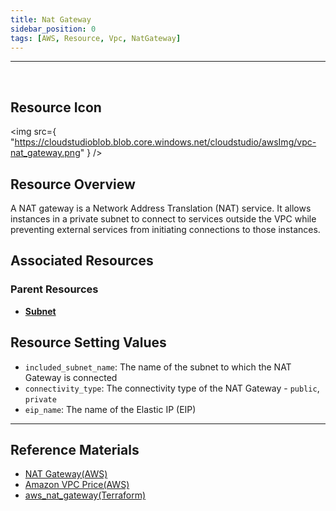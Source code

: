 ```yaml
---
title: Nat Gateway
sidebar_position: 0
tags: [AWS, Resource, Vpc, NatGateway]
---
```


<hr />
<br />

## Resource Icon

<img
    src={
        "https://cloudstudioblob.blob.core.windows.net/cloudstudio/awsImg/vpc-nat_gateway.png"
    }
/>

## Resource Overview

A NAT gateway is a Network Address Translation (NAT) service. 
It allows instances in a private subnet to connect to services outside the VPC while preventing external services from initiating connections to those instances.

## Associated Resources

### Parent Resources

-   [**Subnet**](https://docs.cstudio.app/docs/resource/aws/Vpc/Subnet)

## Resource Setting Values

-   `included_subnet_name`: The name of the subnet to which the NAT Gateway is connected
-   `connectivity_type`: The connectivity type of the NAT Gateway - `public`, `private`
-   `eip_name`: The name of the Elastic IP (EIP)

---

## Reference Materials

-   [NAT Gateway(AWS)](https://docs.aws.amazon.com/ko_kr/vpc/latest/userguide/vpc-nat-gateway.html)
-   [Amazon VPC Price(AWS)](https://aws.amazon.com/ko/vpc/pricing/)
-   [aws_nat_gateway(Terraform)](https://registry.terraform.io/providers/hashicorp/aws/latest/docs/resources/nat_gateway)
